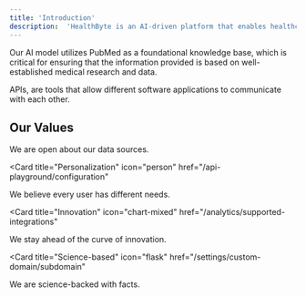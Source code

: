 ```yaml
---
title: 'Introduction'
description:  'HealthByte is an AI-driven platform that enables healthcare companies to generate credible, written content at scale and personalized to the user.'
---
```


<Note>
  Our AI model utilizes PubMed as a foundational knowledge base, which is critical for ensuring that the information provided is based on well-established medical research and data.
</Note>

APIs, are tools that allow different software applications to communicate with each other. 

## Our Values

<CardGroup>

<Card title="Transparency" icon="computer" href="/settings/global">
  We are open about our data sources.
</Card>

<Card
  title="Personalization"
  icon="person"
  href="/api-playground/configuration"
>
  We believe every user has different needs.
</Card>

<Card
  title="Innovation"
  icon="chart-mixed"
  href="/analytics/supported-integrations"
>
  We stay ahead of the curve of innovation.
</Card>

<Card
  title="Science-based"
  icon="flask"
  href="/settings/custom-domain/subdomain"
>
  We are science-backed with facts.
</Card>

</CardGroup>

